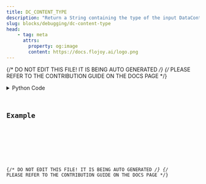 ```yaml
---
title: DC_CONTENT_TYPE
description: "Return a String containing the type of the input DataContainer's content."
slug: blocks/debugging/dc-content-type
head:
    - tag: meta
      attrs:
        property: og:image
        content: https://docs.flojoy.ai/logo.png
---
```


{/* DO NOT EDIT THIS FILE! IT IS BEING AUTO GENERATED */}
{/* PLEASE REFER TO THE CONTRIBUTION GUIDE ON THE DOCS PAGE */}


<DownloadStudioBanner />
<PythonDocsDisplay docstring={block_data["docstring"]} />
<details>
<summary>Python Code</summary>



<Code code={pythonCode} lang="py" wrap theme="dracula" />

[Find this Flojoy Block on GitHub](https://github.com/flojoy-ai/blocks/blob/main/blocks/DEBUGGING/DC_CONTENT_TYPE/DC_CONTENT_TYPE.py)

</details>

## Example


<GetHelpWidget />


<AppDisplay app={app} blockName="DC_CONTENT_TYPE" client:visible />


<Example />

{/* DO NOT EDIT THIS FILE! IT IS BEING AUTO GENERATED */}
{/* PLEASE REFER TO THE CONTRIBUTION GUIDE ON THE DOCS PAGE */}
